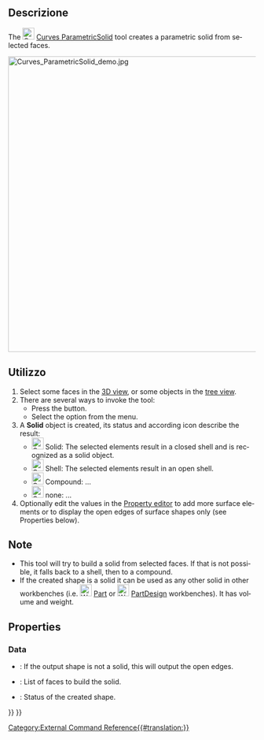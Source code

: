 <languages/>

<div lang="en" dir="ltr" class="mw-content-ltr">
{{Docnav
|[[Curves_ExtractSubshape|ExtractSubshape]]
|[[Curves_PasteSVG|PasteSVG]]
|[[Curves_Workbench|Curves]]
|IconL=Curves_ExtractSubshape.svg
|IconR=Curves_PasteSVG.svg
|IconC=Curves_workbench_icon.svg
}}
</div>

<div lang="en" dir="ltr" class="mw-content-ltr">
{{GuiCommand
|Name=Curves ParametricSolid
|MenuLocation=Misc. → Parametric solid
|Workbenches=[[Curves_Workbench|Curves]]
}}
</div>

<span id="Description"></span>
==Descrizione==

<div lang="en" dir="ltr" class="mw-content-ltr">
The [[Image:Curves_ParametricSolid.svg|24px]] [[Curves_ParametricSolid|Curves ParametricSolid]] tool creates a parametric solid from selected faces.
</div>

<div lang="en" dir="ltr" class="mw-content-ltr">
[[File:Curves_ParametricSolid_demo.jpg|600px]]
{{Caption|A wing shape comprised of 4 faces before (left) and a single solid after the application of this tool (right)}}
</div>

<span id="Usage"></span>
==Utilizzo==

<div lang="en" dir="ltr" class="mw-content-ltr">
# Select some faces in the [[3D_view|3D view]], or some objects in the [[Tree_view|tree view]].
# There are several ways to invoke the tool: 
#* Press the {{Button|[[Image:Curves_ParametricSolid.svg|16px]] [[Curves_ParametricSolid|Parametric solid]]}} button.
#* Select the {{MenuCommand|Misc. → [[Image:Curves_ParametricSolid.svg|16px]] Parametric solid}} option from the menu.
# A '''Solid''' object is created, its status and according icon describe the result:
#* [[Image:Curves_ParametricSolidStatus01.svg|24px]] Solid: The selected elements result in a closed shell and is recognized as a solid object.
#* [[Image:Curves_ParametricSolidStatus02.svg|24px]] Shell: The selected elements result in an open shell.
#* [[Image:Curves_ParametricSolidStatus03.svg|24px]] Compound: ...
#* [[Image:Curves_ParametricSolidStatus04.svg|24px]] none: ...
# Optionally edit the values in the [[Property_editor|Property editor]] to add more surface elements or to display the open edges of surface shapes only (see Properties below).
</div>

<span id="Notes"></span>
==Note==

<div lang="en" dir="ltr" class="mw-content-ltr">
* This tool will try to build a solid from selected faces. If that is not possible, it falls back to a shell, then to a compound.
* If the created shape is a solid it can be used as any other solid in other workbenches (i.e. [[Image:Workbench_Part.svg|24px]] [[Part_Workbench|Part]] or [[Image:Workbench_PartDesign.svg|24px]] [[PartDesign_Workbench|PartDesign]] workbenches). It has volume and weight.
</div>

<div lang="en" dir="ltr" class="mw-content-ltr">
==Properties==
</div>

<div lang="en" dir="ltr" class="mw-content-ltr">
===Data===
</div>

<div lang="en" dir="ltr" class="mw-content-ltr">
{{TitleProperty|Debug}}
</div>

<div lang="en" dir="ltr" class="mw-content-ltr">
* {{PropertyData|ShowOpenEdges|Bool}}: If the output shape is not a solid, this will output the open edges.
</div>

<div lang="en" dir="ltr" class="mw-content-ltr">
{{TitleProperty|Solid}}
</div>

<div lang="en" dir="ltr" class="mw-content-ltr">
* {{PropertyData|Faces|LinkSubList}}: List of faces to build the solid.
* {{PropertyData|ShapeStatus|String|ReadOnly}}: Status of the created shape.
</div>


<div lang="en" dir="ltr" class="mw-content-ltr">
{{Docnav
|[[Curves_ExtractSubshape|ExtractSubshape]]
|[[Curves_PasteSVG|PasteSVG]]
|[[Curves_Workbench|Curves]]
|IconL=Curves_ExtractSubshape.svg
|IconR=Curves_PasteSVG.svg
|IconC=Curves_workbench_icon.svg
}}
</div>

{{Curves Tools navi{{#translation:}}}}
{{Userdocnavi{{#translation:}}}}
[[Category:External Command Reference{{#translation:}}]]